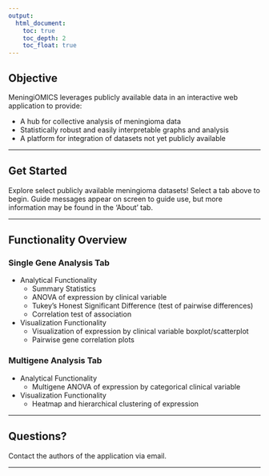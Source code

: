 ```yaml
---
output: 
  html_document:
    toc: true
    toc_depth: 2
    toc_float: true
---
```


## Objective
      
MeningiOMICS leverages publicly available data in an interactive web application to provide:

* A hub for collective analysis of meningioma data
* Statistically robust and easily interpretable graphs and analysis
* A platform for integration of datasets not yet publicly available

*****       
  
## Get Started
        
Explore select publicly available meningioma datasets! Select a tab above to begin. Guide messages appear on screen to guide use, but more information may be found in the 'About' tab.
        
*****

## Functionality Overview
        
### Single Gene Analysis Tab
        
  * Analytical Functionality
      + Summary Statistics
      + ANOVA of expression by clinical variable
      + Tukey’s Honest Significant Difference (test of pairwise differences)
      + Correlation test of association
              
         
  * Visualization Functionality
      + Visualization of expression by clinical variable boxplot/scatterplot
      + Pairwise gene correlation plots

### Multigene Analysis Tab
        
  * Analytical Functionality
      + Multigene ANOVA of expression by categorical clinical variable
  * Visualization Functionality
      + Heatmap and hierarchical clustering of expression
        
        
*****
        
## Questions?
        
Contact the authors of the application via email.

*****